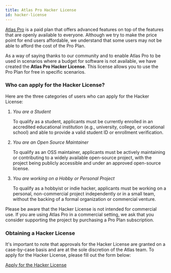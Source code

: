 ```yaml
---
title: Atlas Pro Hacker License
id: hacker-license
---
```


[Atlas Pro](/pricing) is a paid plan that offers advanced features on top of the features that are openly available
to everyone.  Although we try to make the price point for end users affordable, we understand that some users may not
be able to afford the cost of the Pro Plan.

As a way of saying thanks to our community and to enable Atlas Pro to be used in scenarios where a budget for software
is not available, we have created the **Atlas Pro Hacker License**.  This license allows you to use the Pro Plan for free
in specific scenarios.

### Who can apply for the Hacker License?

Here are the three categories of users who can apply for the Hacker License:

1. *You are a Student*

   To qualify as a student, applicants must be currently enrolled in an accredited educational institution (e.g.,
   university, college, or vocational school) and able to provide a valid student ID or enrollment verification.

2. *You are an Open Source Maintainer*

   To qualify as an OSS maintainer, applicants must be actively maintaining or contributing to a widely available
   open-source project, with the project being publicly accessible and under an approved open-source license.

3. *You are working on a Hobby or Personal Project*

   To qualify as a hobbyist or indie hacker, applicants must be working on a personal, non-commercial project
   independently or in a small team, without the backing of a formal organization or commercial venture.

Please be aware that the Hacker License is not intended for commercial use.  If you are using Atlas Pro in a commercial
setting, we ask that you consider supporting the project by purchasing a Pro Plan subscription.

### Obtaining a Hacker License

It's important to note that approvals for the Hacker License are granted on a case-by-case basis and
are at the sole discretion of the Atlas team.  To apply for the Hacker License, please fill out the form below:

[Apply for the Hacker License](https://forms.gle/Df1NmuT38upbzEYm8)